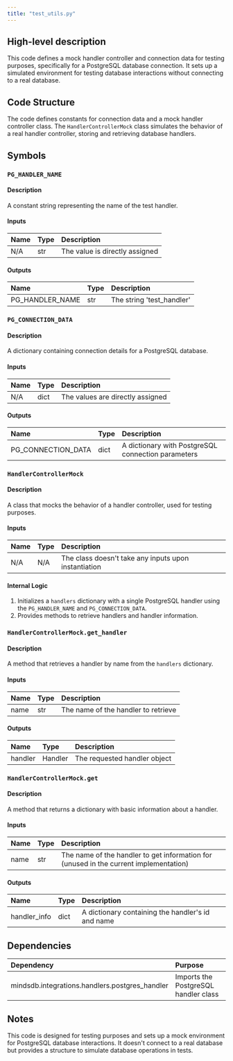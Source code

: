 ```yaml
---
title: "test_utils.py"
---
```


## High-level description
This code defines a mock handler controller and connection data for testing purposes, specifically for a PostgreSQL database connection. It sets up a simulated environment for testing database interactions without connecting to a real database.

## Code Structure
The code defines constants for connection data and a mock handler controller class. The `HandlerControllerMock` class simulates the behavior of a real handler controller, storing and retrieving database handlers.

## Symbols

### `PG_HANDLER_NAME`
#### Description
A constant string representing the name of the test handler.

#### Inputs
| Name | Type | Description |
|:-----|:-----|:------------|
| N/A | str | The value is directly assigned |

#### Outputs
| Name | Type | Description |
|:-----|:-----|:------------|
| PG_HANDLER_NAME | str | The string 'test_handler' |

### `PG_CONNECTION_DATA`
#### Description
A dictionary containing connection details for a PostgreSQL database.

#### Inputs
| Name | Type | Description |
|:-----|:-----|:------------|
| N/A | dict | The values are directly assigned |

#### Outputs
| Name | Type | Description |
|:-----|:-----|:------------|
| PG_CONNECTION_DATA | dict | A dictionary with PostgreSQL connection parameters |

### `HandlerControllerMock`
#### Description
A class that mocks the behavior of a handler controller, used for testing purposes.

#### Inputs
| Name | Type | Description |
|:-----|:-----|:------------|
| N/A | N/A | The class doesn't take any inputs upon instantiation |

#### Internal Logic
1. Initializes a `handlers` dictionary with a single PostgreSQL handler using the `PG_HANDLER_NAME` and `PG_CONNECTION_DATA`.
2. Provides methods to retrieve handlers and handler information.

### `HandlerControllerMock.get_handler`
#### Description
A method that retrieves a handler by name from the `handlers` dictionary.

#### Inputs
| Name | Type | Description |
|:-----|:-----|:------------|
| name | str | The name of the handler to retrieve |

#### Outputs
| Name | Type | Description |
|:-----|:-----|:------------|
| handler | Handler | The requested handler object |

### `HandlerControllerMock.get`
#### Description
A method that returns a dictionary with basic information about a handler.

#### Inputs
| Name | Type | Description |
|:-----|:-----|:------------|
| name | str | The name of the handler to get information for (unused in the current implementation) |

#### Outputs
| Name | Type | Description |
|:-----|:-----|:------------|
| handler_info | dict | A dictionary containing the handler's id and name |

## Dependencies
| Dependency | Purpose |
|:-----------|:--------|
| mindsdb.integrations.handlers.postgres_handler | Imports the PostgreSQL handler class |

## Notes
This code is designed for testing purposes and sets up a mock environment for PostgreSQL database interactions. It doesn't connect to a real database but provides a structure to simulate database operations in tests.